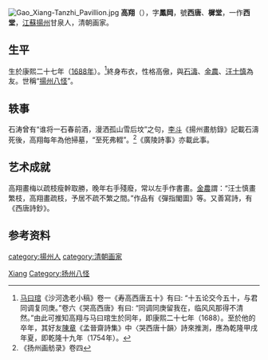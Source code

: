 {{Otheruses|other=名为高翔的其他人物|高翔}}
[[Image:Gao_Xiang-Tanzhi_Pavillion.jpg|thumb]]
'''高翔'''（{{bd|1688年||1754年|catIdx=G}}），字'''鳳岡'''，號'''西唐'''、'''樨堂'''，一作'''西堂'''，[[江蘇|江蘇]][[揚州|揚州]]甘泉人，清朝画家。

==生平==
生於康熙二十七年（[[1688年|1688年]]）。<ref>[[马曰琯|马曰琯]]《沙河逸老小稿》卷一《寿高西唐五十》有曰: “十五论交今五十，与君同调复同庚。”卷六《哭高西唐》有曰: “同调同庚留我在，临风风那得不清然。”由此可推知高翔与马曰琯生於同年，即康熙二十七年（1688）。至於他的卒年，其好友[[陳章|陳章]]《孟晉齋詩集》中〈哭西唐十韻〉詩來推測，應為乾隆甲戌年夏，即乾隆十九年（1754年）。</ref>終身布衣，性格高傲，與[[石濤|石濤]]、[[金農|金農]]、[[汪士慎|汪士慎]]為友。世稱“[[揚州八怪|揚州八怪]]”。

== 轶事 ==
石涛曾有“谁将一石春前酒，漫洒孤山雪后坟”之句，[[李斗|李斗]]《揚州畫舫錄》記載石濤死後，高翔每年為他掃墓，“至死弗輟”。<ref>《扬州画舫录》卷四</ref>《廣陵詩事》亦載此事。

== 艺术成就 ==
高翔畫梅以疏枝瘦幹取勝，晚年右手殘廢，常以左手作書畫。[[金農|金農]]謂：“汪士慎畫繁枝，高翔畫疏枝，予居不疏不繁之間。”作品有《彈指閣圖》等。又善寫詩，有《西唐詩鈔》。 

== 参考资料 ==
{{reflist}}

{{揚州八怪}}

{{Authority control}}

{{DEFAULTSORT:Gao高}}
[[Category:高姓|Xiang]]
[[category:揚州人|category:揚州人]]
[[category:清朝画家|category:清朝画家]]
[[Category:扬州八怪|Category:扬州八怪]]